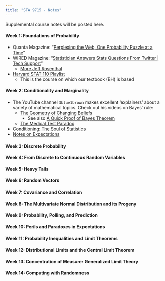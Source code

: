 ```yaml
---
title: "STA 9715 - Notes"
---
```


Supplemental course notes will be posted here.

#### Week 1: Foundations of Probability

- Quanta Magazine: "[Perplexing the Web, One Probability Puzzle at a Time](https://www.quantamagazine.org/perplexing-the-web-one-probability-puzzle-at-a-time-20240829/)"
- WIRED Magazine: "[Statistician Answers Stats Questions From Twitter 
| Tech Support](https://www.youtube.com/watch?v=QW3KRaz4aI4)"
  - [More Jeff Rosenthal](https://www.youtube.com/watch?v=GNX7cRhWVi0)
- [Harvard STAT 110 Playlist](https://www.youtube.com/playlist?list=PL2SOU6wwxB0uwwH80KTQ6ht66KWxbzTIo)
  - This is the course on which our textbook (BH) is based

#### Week 2: Conditionality and Marginality

- The YouTube channel `3blue1brown` makes excellent 'explainers' about a variety
  of mathematical topics. Check out his videos on Bayes' rule: 
  - [The Geometry of Changing Beliefs](https://www.youtube.com/watch?v=HZGCoVF3YvM)
    - See also [A Quick Proof of Bayes Theorem](https://www.youtube.com/watch?v=U_85TaXbeIo)
  - [The Medical Test Paradox](https://www.youtube.com/watch?v=lG4VkPoG3ko&)
- [Conditioning: The Soul of Statistics](https://www.youtube.com/watch?v=dzFf3r1yph8)
- [Notes on Expectations](./notes/expectations.html)

#### Week 3: Discrete Probability

#### Week 4: From Discrete to Continuous Random Variables

#### Week 5: Heavy Tails

#### Week 6: Random Vectors

#### Week 7: Covariance and Correlation

#### Week 8: The Multivariate Normal Distribution and its Progeny

#### Week 9: Probability, Polling, and Prediction

#### Week 10: Perils and Paradoxes in Expectations

#### Week 11: Probability Inequalities and Limit Theorems

#### Week 12: Distributional Limits and the Central Limit Theorem

#### Week 13: Concentration of Measure: Generalized Limit Theory

#### Week 14: Computing with Randomness

